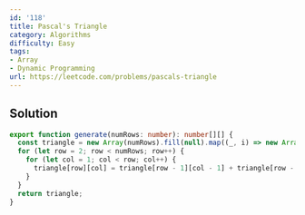 ```yaml
---
id: '118'
title: Pascal's Triangle
category: Algorithms
difficulty: Easy
tags:
- Array
- Dynamic Programming
url: https://leetcode.com/problems/pascals-triangle
---
```


## Solution

```typescript filename="solution.ts" copy
export function generate(numRows: number): number[][] {
  const triangle = new Array(numRows).fill(null).map((_, i) => new Array(i + 1).fill(1));
  for (let row = 2; row < numRows; row++) {
    for (let col = 1; col < row; col++) {
      triangle[row][col] = triangle[row - 1][col - 1] + triangle[row - 1][col];
    }
  }
  return triangle;
}
```

